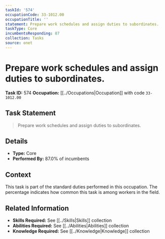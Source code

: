 ```yaml
---
taskId: '574'
occupationCode: 33-1012.00
occupationTitle: ''
statement: Prepare work schedules and assign duties to subordinates.
taskType: Core
incumbentsResponding: 87
collection: Tasks
source: onet
---
```

# Prepare work schedules and assign duties to subordinates.

**Task ID:** 574
**Occupation:** [[../Occupations|Occupation]] with code `33-1012.00`

## Task Statement

> Prepare work schedules and assign duties to subordinates.

## Details

- **Type:** Core
- **Performed By:** 87.0% of incumbents

## Context

This task is part of the standard duties performed in this occupation. The percentage indicates how common this task is among workers in the field.

## Related Information

- **Skills Required:** See [[../Skills|Skills]] collection
- **Abilities Required:** See [[../Abilities|Abilities]] collection
- **Knowledge Required:** See [[../Knowledge|Knowledge]] collection
